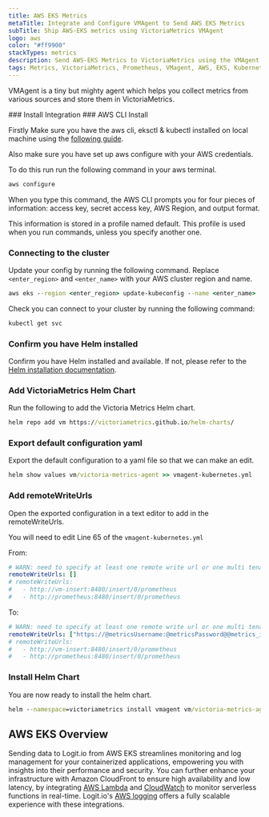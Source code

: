 ```yaml
---
title: AWS EKS Metrics
metaTitle: Integrate and Configure VMAgent to Send AWS EKS Metrics
subTitle: Ship AWS-EKS metrics using VictoriaMetrics VMAgent
logo: aws
color: "#ff9900"
stackTypes: metrics
description: Send AWS-EKS Metrics to VictoriaMetrics using the VMAgent instructions below and begin analysing your data
tags: Metrics, VictoriaMetrics, Prometheus, VMagent, AWS, EKS, Kubernetes, Cloud Metrics, Aws Eks Metrics
---
```


VMAgent is a tiny but mighty agent which helps you collect 
metrics from various sources and store them in VictoriaMetrics.

<Steps>
  ### Install Integration
  <InstallIntegration/>
### AWS CLI Install

Firstly Make sure you have the aws cli, eksctl & kubectl installed on local machine 
using the [following guide](https://docs.aws.amazon.com/eks/latest/userguide/getting-started-eksctl.html).

Also make sure you have set up aws configure with your AWS credentials. 

To do this run run the following command in your aws terminal.

```cmd copy
aws configure
```

When you type this command, the AWS CLI prompts you for four pieces of information: 
access key, secret access key, AWS Region, and output format. 

This information is stored in a profile named default. 
This profile is used when you run commands, unless you specify another one.

### Connecting to the cluster

Update your config by running the following command. Replace `<enter_region>` and 
`<enter_name>` with your AWS cluster region and name.

```cmd copy
aws eks --region <enter_region> update-kubeconfig --name <enter_name>
```

Check you can connect to your cluster by running the following command:

```cmd copy
kubectl get svc
```

### Confirm you have Helm installed
Confirm you have Helm installed and available. 
If not, please refer to the [Helm installation documentation](https://helm.sh/docs/intro/install/).

### Add VictoriaMetrics Helm Chart

Run the following to add the Victoria Metrics Helm chart.

```cmd copy
helm repo add vm https://victoriametrics.github.io/helm-charts/
```

### Export default configuration yaml

  Export the default configuration to a yaml file so that we can make an edit.

```cmd copy
helm show values vm/victoria-metrics-agent >> vmagent-kubernetes.yml
```

### Add remoteWriteUrls

Open the exported configuration in a text editor to add in the remoteWriteUrls.

You will need to edit Line 65 of the `vmagent-kubernetes.yml`

From:

```yaml copy 
# WARN: need to specify at least one remote write url or one multi tenant url
remoteWriteUrls: []
# remoteWriteUrls:
#   - http://vm-insert:8480/insert/0/prometheus
#   - http://prometheus:8480/insert/0/prometheus
```

To:

```yaml copy showLineNumbers /@metricsUsername/ /@metricsPassword/ /@metrics_id/ /@vmAgentPort/
# WARN: need to specify at least one remote write url or one multi tenant url
remoteWriteUrls: ["https://@metricsUsername:@metricsPassword@@metrics_id-vm.logit.io:@vmAgentPort/api/v1/write"]
# remoteWriteUrls:
#   - http://vm-insert:8480/insert/0/prometheus
#   - http://prometheus:8480/insert/0/prometheus
```

### Install Helm Chart
You are now ready to install the helm chart.

```cmd copy
helm --namespace=victoriametrics install vmagent vm/victoria-metrics-agent --create-namespace -f vmagent-kubernetes.yml
```
</Steps>

## AWS EKS Overview

Sending data to Logit.io from AWS EKS streamlines monitoring and log management 
for your containerized applications, empowering you with insights into their 
performance and security. You can further enhance your infrastructure with Amazon 
CloudFront to ensure high availability and low latency, by integrating 
[AWS Lambda](/integrations/log-management/aws/aws-cloudwatch-lambda) and [CloudWatch](/integrations/infrastructure-metrics/aws/cloudwatch) to 
monitor serverless functions in real-time. Logit.io's [AWS logging](https://logit.io/solutions/aws-logging/) 
offers a fully scalable experience with these integrations.